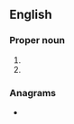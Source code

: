 {{also|WM}}
==English==

===Proper noun===
{{en-proper noun}}

# {{abbreviation of|William|lang=en}}
# {{abbreviation of|Westmorland|lang=en}}

===Anagrams===
* {{anagrams|en|M-W|MW}}